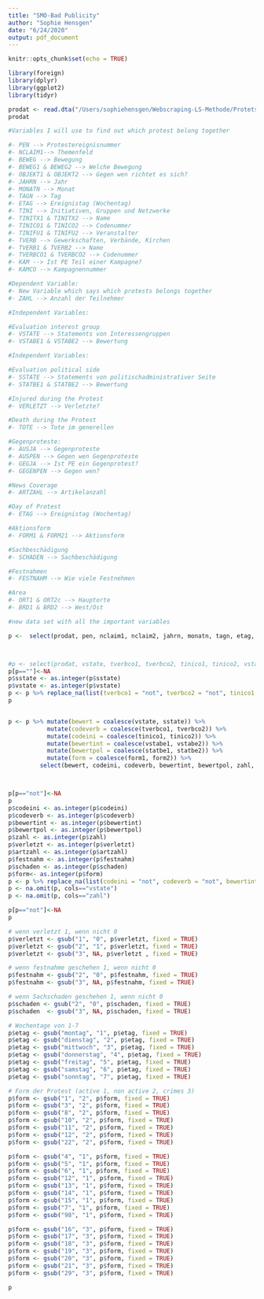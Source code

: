 ```yaml
---
title: "SMO-Bad Publicity"
author: "Sophie Hensgen"
date: "6/24/2020"
output: pdf_document
---
```


```r
knitr::opts_chunk$set(echo = TRUE)
```

```r
library(foreign)
library(dplyr)
library(ggplot2)
library(tidyr)
```

```r
prodat <- read.dta("/Users/sophiehensgen/Webscraping-LS-Methode/Protets/prodat_1950-2002_OG.dta")
prodat

```


```r
#Variables I will use to find out which protest belong together

#- PEN --> Protestereignisnummer
#- NCLAIM1--> Themenfeld 
#- BEWEG --> Bewegung
#- BEWEG1 & BEWEG2 --> Welche Bewegung
#- OBJEKT1 & OBJEKT2 --> Gegen wen richtet es sich?
#- JAHRN --> Jahr
#- MONATN --> Monat
#- TAGN --> Tag
#- ETAG --> Ereignistag (Wochentag)
#- TINI --> Initiativen, Gruppen und Netzwerke 
#- TINITX1 & TINITX2 --> Name 
#- TINICO1 & TINICO2 --> Codenummer
#- TINIFU1 & TINIFU2 --> Veranstalter
#- TVERB --> Gewerkschaften, Verbände, Kirchen
#- TVERB1 & TVERB2 --> Name
#- TVERBCO1 & TVERBCO2 --> Codenummer
#- KAM --> Ist PE Teil einer Kampagne?
#- KAMCO --> Kampagnennummer
```

```r
#Dependent Variable: 
#- New Variable which says which protests belongs together
#- ZAHL --> Anzahl der Teilnehmer
```
```r
#Independent Variables:

#Evaluation interest group
#- VSTATE --> Statements von Interessengruppen
#- VSTABE1 & VSTABE2 --> Bewertung
```

```r
#Independent Variables:

#Evaluation political side
#- SSTATE --> Statements von politischadministrativer Seite
#- STATBE1 & STATBE2 --> Bewertung
```

```r
#Injured during the Protest
#- VERLETZT --> Verletzte?

```

```r
#Death during the Protest
#- TOTE --> Tote im generellen
```

```r
#Gegenproteste:
#- AUSJA --> Gegenproteste
#- AUSPEN --> Gegen wen Gegenproteste
#- GEGJA --> Ist PE ein Gegenprotest?
#- GEGENPEN --> Gegen wen?
```

```r
#News Coverage
#- ARTZAHL --> Artikelanzahl
```

```r
#Day of Protest
#- ETAG --> Ereignistag (Wochentag)
```

```r
#Aktionsform
#- FORM1 & FORM21 --> Aktionsform
```

```r
#Sachbeschädigung
#- SCHADEN --> Sachbeschädigung
```

```r
#Festnahmen
#- FESTNAHM --> Wie viele Festnehmen
```

```r
#Area
#- ORT1 & ORT2c --> Hauptorte
#- BRD1 & BRD2 --> West/Ost
```

```r
#new data set with all the important variables

p <-  select(prodat, pen, nclaim1, nclaim2, jahrn, monatn, tagn, etag, tini, tinitx1, tinitx2, tinico1, tinico2, tinifu1, tinifu2, tverb, tverb1, tverb2, tverbco1, tverbco2, tverbfu1, tverbfu1, kam, kamco, tallzahl, nclaim1, nclaim2, vstate, vstabe1, vstabe2, sstate, statbe1, statbe2, verletzt, tote, artzahl, etag, form1, form2, schaden, festnahm, ort1, ort2, brd1, brd2, zahl, formtx)



#p <- select(prodat, vstate, tverbco1, tverbco2, tinico1, tinico2, vstabe1, vstabe2, sstate, statbe1, statbe2)
p[p==""]<-NA
p$sstate <- as.integer(p$sstate)
p$vstate <- as.integer(p$vstate)
p <- p %>% replace_na(list(tverbco1 = "not", tverbco2 = "not", tinico1 = "not", tinico2 = "not", statbe1 = "not", statbe2 = "not", vstabe2 = "not", vstabe1 = "not", sstate = "not", vstate = "not", zahl = "not", verletzt = "not", artzahl = "not", etag = "not", festnahm = "not", schaden = "not", form1 = "not", form2 = "not", formtx = "not"))
p


p <- p %>% mutate(bewert = coalesce(vstate, sstate)) %>%
           mutate(codeverb = coalesce(tverbco1, tverbco2)) %>%
           mutate(codeini = coalesce(tinico1, tinico2)) %>%
           mutate(bewertint = coalesce(vstabe1, vstabe2)) %>%
           mutate(bewertpol = coalesce(statbe1, statbe2)) %>%
           mutate(form = coalesce(form1, form2)) %>%
         select(bewert, codeini, codeverb, bewertint, bewertpol, zahl, verletzt, artzahl, etag, festnahm, schaden, form, formtx)



p[p=="not"]<-NA
p
p$codeini <- as.integer(p$codeini)
p$codeverb <- as.integer(p$codeverb)
p$bewertint <- as.integer(p$bewertint)
p$bewertpol <- as.integer(p$bewertpol)
p$zahl <- as.integer(p$zahl)
p$verletzt <- as.integer(p$verletzt)
p$artzahl <- as.integer(p$artzahl)
p$festnahm <- as.integer(p$festnahm)
p$schaden <- as.integer(p$schaden)
p$form<- as.integer(p$form)
p <- p %>% replace_na(list(codeini = "not", codeverb = "not", bewertint = "not", bewertpol = "not", verletzt = "not", artzahl = "not", etag = "not", festnahm = "not", schaden = "not", form1 = "not", form2 = "not", formtx = "not"))
p <- na.omit(p, cols=="vstate")
p <- na.omit(p, cols=="zahl")

p[p=="not"]<-NA
p

```


```r

# wenn verletzt 1, wenn nicht 0
p$verletzt <- gsub("1", "0", p$verletzt, fixed = TRUE)
p$verletzt <- gsub("2", "1", p$verletzt, fixed = TRUE)
p$verletzt <- gsub("3", NA, p$verletzt , fixed = TRUE)

# wenn festnahme geschehen 1, wenn nicht 0
p$festnahm <- gsub("2", "0", p$festnahm, fixed = TRUE)
p$festnahm <- gsub("3", NA, p$festnahm, fixed = TRUE)

# wenn Sachschaden geschehen 1, wenn nicht 0
p$schaden <- gsub("2", "0", p$schaden, fixed = TRUE)
p$schaden  <- gsub("3", NA, p$schaden, fixed = TRUE)

# Wochentage von 1-7
p$etag <- gsub("montag", "1", p$etag, fixed = TRUE)
p$etag <- gsub("dienstag", "2", p$etag, fixed = TRUE)
p$etag <- gsub("mittwoch", "3", p$etag, fixed = TRUE)
p$etag <- gsub("donnerstag", "4", p$etag, fixed = TRUE)
p$etag <- gsub("freitag", "5", p$etag, fixed = TRUE)
p$etag <- gsub("samstag", "6", p$etag, fixed = TRUE)
p$etag <- gsub("sonntag", "7", p$etag, fixed = TRUE)

# Form der Protest (active 1, non active 2, crimes 3)
p$form <- gsub("1", "2", p$form, fixed = TRUE)
p$form <- gsub("3", "2", p$form, fixed = TRUE)
p$form <- gsub("8", "2", p$form, fixed = TRUE)
p$form <- gsub("10", "2", p$form, fixed = TRUE)
p$form <- gsub("11", "2", p$form, fixed = TRUE)
p$form <- gsub("12", "2", p$form, fixed = TRUE)
p$form <- gsub("22", "2", p$form, fixed = TRUE)

p$form <- gsub("4", "1", p$form, fixed = TRUE)
p$form <- gsub("5", "1", p$form, fixed = TRUE)
p$form <- gsub("6", "1", p$form, fixed = TRUE)
p$form <- gsub("12", "1", p$form, fixed = TRUE)
p$form <- gsub("13", "1", p$form, fixed = TRUE)
p$form <- gsub("14", "1", p$form, fixed = TRUE)
p$form <- gsub("15", "1", p$form, fixed = TRUE)
p$form <- gsub("7", "1", p$form, fixed = TRUE)
p$form <- gsub("98", "1", p$form, fixed = TRUE)

p$form <- gsub("16", "3", p$form, fixed = TRUE)
p$form <- gsub("17", "3", p$form, fixed = TRUE)
p$form <- gsub("18", "3", p$form, fixed = TRUE)
p$form <- gsub("19", "3", p$form, fixed = TRUE)
p$form <- gsub("20", "3", p$form, fixed = TRUE)
p$form <- gsub("21", "3", p$form, fixed = TRUE)
p$form <- gsub("29", "3", p$form, fixed = TRUE)

p
```







































